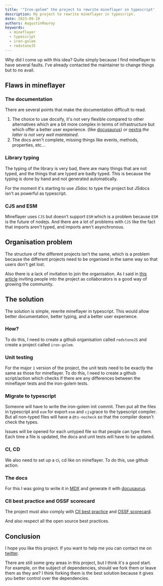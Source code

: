 ```yaml
---
title: '"Iron-golem" the project to rewrite mineflayer in typescript'
description: My project to rewrite mineflayer in typescript.
date: 2023-09-10
authors: AugustinMauroy
keywords:
  - mineflayer
  - typescript
  - iron-golem
  - redstoneJS
---
```


Why did I come up with this idea? Quite simply because I find mineflayer to have several faults. I've already contacted the maintainer to change things but to no avail.

## Flaws in mineflayer

### The documentation

There are several points that make the documentation difficult to read.

1. The choice to use docsify, it's not very flexible compared to other alternatives which are a bit more complex in terms of infrastructure but which offer a better user experience. (like [docusaurus](https://docusaurus.io/)) or [nextra](https://nextra.site/) _the latter is not very well maintained_.
2. The docs aren't complete, missing things like events, methods, properties, etc...

### Library typing

The typing of the library is very bad, there are many things that are not typed, and the things that are typed are badly typed. This is because the typing is done by hand and not generated automatically.

For the moment it's starting to use JSdoc to type the project but JSdocs isn't as powerful as typescript.

### CJS and ESM

Mineflayer uses `CJS` but doesn't support `ESM` which is a problem because `ESM` is the future of nodejs. And there are a lot of problems with `CJS` like the fact that imports aren't typed, and imports aren't asynchronous.

## Organisation problem

The structure of the different projects isn't the same, which is a problem because the different projects need to be organised in the same way so that users don't get lost.

Also there is a lack of invitation to join the organisation. As I said in [this article](https://opensource.guide/fr/building-community/#partager-la-propriété-de-votre-projet) inviting people into the project as collaborators is a good way of growing the community.

## The solution

The solution is simple, rewrite mineflayer in typescript. This would allow better documentation, better typing, and a better user experience.

### How?

To do this, I need to create a github organisation called `redstoneJS` and create a project called `iron-golem`.

### Unit testing

For the major `1` version of the project, the unit tests need to be exactly the same as those for mineflayer. To do this, I need to create a github script/action which checks if there are any differences between the mineflayer tests and the iron-golem tests.

### Migrate to typescript

Someone will have to write the iron-golem init commit. Then put all the files in typescript and `esm` for export `esm` and `cjs`grace to the typescript compiler. But all non-typed files will have a `@ts-nocheck` so that the compiler doesn't check the types.

Issues will be opened for each untyped file so that people can type them. Each time a file is updated, the docs and unit tests will have to be updated.

### CI, CD

We also need to set up a ci, cd like on mineflayer. To do this, use github action.

### The docs

For this I was going to write it in [MDX](https://mdxjs.com/) and generate it with [docusaurus](https://docusaurus.io/).

### CII best practice and OSSF scorecard

The project must also comply with [CII best practice](https://bestpractices.coreinfrastructure.org/fr) and [OSSF scorecard](https://github.com/ossf/scorecard).

And also respect all the open source best practices.

## Conclusion

I hope you like this project. If you want to help me you can contact me on [twitter](https://twitter.com/AugustinMauroy).

There are still some grey areas in this project, but I think it's a good start. For example, on the subject of dependencies, should we fork them or leave them as they are? I think forking them is the best solution because it gives you better control over the dependencies.
